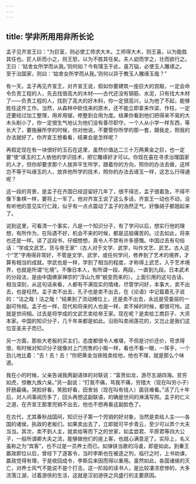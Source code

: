 ```yaml
---
---
---
```

title: 学非所用用非所长论
---




孟子见齐宣王曰：“为巨室，则必使工师求大木。工师得大木，则王喜，以为能胜其任也。匠人斫而小之，则王怒，以为不胜其任矣。夫人幼而学之，壮而欲行之。王曰：‘姑舍女所学而从我。’则何如？今有璞玉于此，虽万镒，必使玉人雕琢之。至于治国家，则曰：‘姑舍女所学而从我。’则何以异于教玉人雕琢玉哉？”

有一天，孟子再见齐宣王，对齐宣王说，假如你要建筑一座巨大的宫殿，一定会命令负责工程的人，先去找很高大的木材——古代还没有钢筋、水泥，只有找大木材了——负责工程的人，找到了高大的好木料，你一定很高兴，认为他了不起，能够胜任这件工作。当然，从森林中砍伐来的原木，还不能立即拿来作梁、作柱，一定还要经过加工整理，用斧用锯，修整到合用为度。结果你看到他们把得来不易的大木头削小了，你一定很生气地认为他们没有善尽职守。一个人从小学一样东西，等长大了，要施展所学的时候，你对他说，不要管你所学的那一套，跟我走，照我的办法就好了。你齐宣王想看看，结果会是怎样呢？

再假定现在有一块很好的玉石在这里，虽然价值达二三十万两黄金之巨，也一定要“使”琢玉的工人依他的学识技术，把它雕琢好才可以。你现在虽在寻求治理国家的人才，但你却要求那个人放弃平生所学，跟着你的方向，照你的办法去做，这样岂不等于叫琢玉的人，放弃他所学的技术，照你的办法去琢玉一样，这怎么行得通呢？

这一段的背景，是孟子在齐国已经逗留好几年了，很不得志，孟子很着急，不得不像下象棋一样，要将上一军了。他对齐宣王说了这么多话，齐宣王一动也不动，没有听他的意见实行仁政，似乎有一点点震动了孟子的浩然正气，好像胡子都翘起来了。

说到这里，可看清一个事实，凡是一个知识分子，有了学问以后，想实行他的理想，有所作为，在际遇不好，机会不来的时候，都是这般痛苦的。过去如此，将来也还是一样。读了这段书，仔细想想，真令人不禁有许多感慨。中国过去有句俗话：“学成文武艺，货与帝王家”（古人对于文学、武学，叫作文艺、武艺。古人这个“艺”字用得非常好，不管是文学、武学，或任何学问，修养到了艺术的境界，才算有相当的成就。学武也是一样，学到了相当的程度，才称得上武艺，入于艺术境界，也就是所谓“化境”。不像日本人，有所谓一段、两段，一直到九段。日本武术的分段法，是由中国佛家禅宗的“浮山九带”蜕变而来的）。上面引用的这句古话，相当深刻，从这句话来看，人都有不满现实的情绪，尽管学问好，本事大，卖不出去，也是枉然。孟子卖不出去，孔子也是卖不出去，在《论语》中记载着孔子说的：“沽之哉！沽之哉！”结果到了流动摊位上，还是卖不出去，永远是受委屈的一副可怜相。孟子也一样，现代和将来的人也是一样，卖不掉的时候，都很可怜。这就是世间相。过去是将学成的文武艺卖给帝王家。现在呢？是卖给工商巨子、大资本家。中国的知识分子，几千年来都是如此。沿街叫卖闹莲花的，又岂止是我们这位亚圣夫子而已。

另一方面，那些大老板的买主们，态度都很令人难堪，不但是讨价还价，苛求得很，有时候对知识分子就像对上门兜售的小贩一样，看也不看一眼，一挥手，一个劲儿地比着：“去！去！去！”你把黄金当铁贱卖给他，他也不理，就是那么个味道。

我在小的时候，父亲告诫我两副语体的对联说：“富贵如龙，游尽五湖四海。贫穷如虎，惊散九族六亲。”另一副说：“打我不痛，骂我不痛，穷措大（现在叫穷小子）肝肠最痛。哭脸好看，笑脸好看，田舍翁（现在叫有钱人）面目难看。”活了几十年后，对人间事阅历多了，回头再想这副联语，的确是世间的淋漓写照。孟子的仁义之道，在齐宣王那里兜销不出去，他也不想再看这副脸色了。

在古代，尤其春秋战国间，知识分子第一个兜销的好对象，当然是卖给人主——各国的诸侯，执政的老板们。如果卖出去了，立即就可平步青云，至少可以弄个大夫当当。其次，卖不到人主，就卖给等而下之的世家，如孟尝君、平原君等四大公子，一般所谓卿大夫之流，能够做他们的座上客，也就心满意足了。实际上，名义虽称之为“宾客”，也不过是一员养士而已。如弹铗当歌的冯谖，即是如此。到秦王嬴政即位以后，曾经下了逐客令，当时李斯也在被逐之列，临行之时，上书劝谏，嬴政觉得有理，于是收回成令，李斯后来因而得以重用。虽然如此，各国诸侯的灭亡，对养士风气不能说不是个打击，这一阶段的读书人，是比较凄凉悲惨的，大多流落江湖，过着游侠的生活，这就是汉初游侠之风盛行的主要原因。